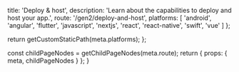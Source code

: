 
  title: 'Deploy & host',
  description: 'Learn about the capabilities to deploy and host your app.',
  route: '/gen2/deploy-and-host',
  platforms: [
    'android',
    'angular',
    'flutter',
    'javascript',
    'nextjs',
    'react',
    'react-native',
    'swift',
    'vue'
  ]
};

  return getCustomStaticPath(meta.platforms);
};

  const childPageNodes = getChildPageNodes(meta.route);
  return {
    props: {
      meta,
      childPageNodes
    }
  };
}

<Overview childPageNodes={props.childPageNodes} />
